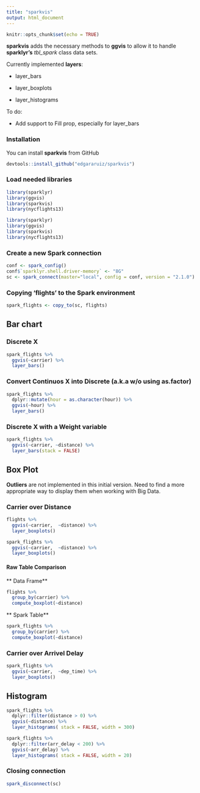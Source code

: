 ```yaml
---
title: "sparkvis"
output: html_document
---
```

```r
knitr::opts_chunk$set(echo = TRUE)
```

**sparkvis** adds the necessary methods to **ggvis** to allow it to handle **sparklyr's** *tbl_spark* class data sets.  

Currently implemented **layers**:

- layer_bars

- layer_boxplots

- layer_histograms

To do:

- Add support to Fill prop, especially for layer_bars


### Installation

You can install **sparkvis** from GitHub

```r
devtools::install_github("edgararuiz/sparkvis")
```

### Load needed libraries


```r
library(sparklyr)
library(ggvis)
library(sparkvis)
library(nycflights13)
```

```r
library(sparklyr)
library(ggvis)
library(sparkvis)
library(nycflights13)
```

### Create a new Spark connection

```r
conf <- spark_config()
conf$`sparklyr.shell.driver-memory` <- "8G"
sc <- spark_connect(master="local", config = conf, version = "2.1.0")
```

### Copying 'flights' to the Spark environment


```r
spark_flights <- copy_to(sc, flights)
```


## Bar chart

### Discrete X 

```r
spark_flights %>% 
  ggvis(~carrier) %>% 
  layer_bars()
```

### Convert Continuos X into Discrete (a.k.a w/o using as.factor)

```r
spark_flights %>% 
  dplyr::mutate(hour = as.character(hour)) %>%
  ggvis(~hour) %>% 
  layer_bars()
```

### Discrete X with a Weight variable

```r
spark_flights %>% 
  ggvis(~carrier, ~distance) %>%
  layer_bars(stack = FALSE)
```



## Box Plot

**Outliers** are not implemented in this initial version.  Need to find a more appropriate way to display them when working with Big Data.


### Carrier over Distance

```r
flights %>% 
  ggvis(~carrier,  ~distance) %>% 
  layer_boxplots()

spark_flights %>% 
  ggvis(~carrier,  ~distance) %>% 
  layer_boxplots()


```

#### Raw Table Comparison

** Data Frame**

```r

flights %>% 
  group_by(carrier) %>%
  compute_boxplot(~distance)
```

** Spark Table**

```r



spark_flights %>% 
  group_by(carrier) %>%
  compute_boxplot(~distance)


```

### Carrier over Arrivel Delay

```r
spark_flights %>% 
  ggvis(~carrier,  ~dep_time) %>% 
  layer_boxplots()

```



## Histogram


```r
spark_flights %>% 
  dplyr::filter(distance > 0) %>%
  ggvis(~distance) %>% 
  layer_histograms( stack = FALSE, width = 300) 
```

```r
spark_flights %>% 
  dplyr::filter(arr_delay < 200) %>%
  ggvis(~arr_delay) %>% 
  layer_histograms( stack = FALSE, width = 20) 
```



### Closing connection

```r
spark_disconnect(sc)
```
